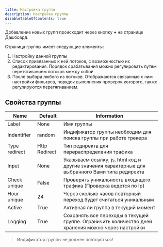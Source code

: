 ```yaml
---
title: Настройка группы
description: Настройка группы
disableTableOfContents: true
---
```


Добавление новых групп происходит через кнопку **+** на странице Дашбоард. 

Страница группы имеет следующие элементы:

1. Настройку данной группы
2. Список привязанных к ней потоков, с возможностью их редактирования. Порядок срабатывания можно регулировать путем перетягиванием потоков между собой
3. После выбора любого из потоков. Отображаются связанные с ним настройки фильтров, порядок выполнения проверок которого, также регулируются перетягиванием.

## Свойства группы

|Name|Default|Information|
|----|-------|-----------|
|Label|None|Имя группы|
|Indentifier|random|Индификатор группы необходим для поиска группы при работе трекера|
|Type redirect|Http Redirect|Тип редиректа для перераспределения трафика|
|Input|None|Указываем ссылку, js, html код и другие значения характерные для выбранного Вами типа редиректа|
|Check unique|False|Проверять уникальность входящего трафика (Проверка ведется по Ip)|
|Hour unique|24|Через сколько часов повторный переход будет считаться уникальным|
|Active|True|Активная ли группа в текущий момент|
|Logging|True|Сохранять все переходы в текущей группе. Ограничить количество дней хранения можно через настройки|

> Индификатор группы не должен повторяться!
